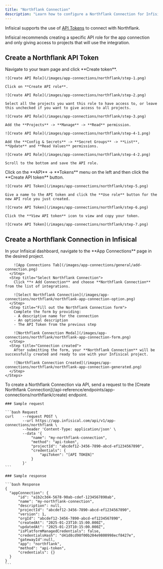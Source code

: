 ```yaml
---
title: "Northflank Connection"
description: "Learn how to configure a Northflank Connection for Infisical."
---
```


Infisical supports the use of [API Tokens](https://northflank.com/docs/v1/api/use-the-api) to connect with Northflank.

<Tip>
  Infisical recommends creating a specific API role for the app connection and only giving access to projects that will use the integration.
</Tip>

## Create a Northflank API Token

<Steps>
  <Step title="Create an API Role">
    Navigate to your team page and click **Create token**.

    ![Create API Role](/images/app-connections/northflank/step-1.png)

    Click on **Create API role**.

    ![Create API Role](/images/app-connections/northflank/step-2.png)

    Select all the projects you want this role to have access to, or leave this unchecked if you want to give access to all projects.

    ![Create API Role](/images/app-connections/northflank/step-3.png)

    Add the **Projects** -> **Manage** -> **Read** permission.

    ![Create API Role](/images/app-connections/northflank/step-4-1.png)

    Add the **Config & Secrets** -> **Secret Groups** -> **List**, **Update** and **Read Values** permissions.

    ![Create API Role](/images/app-connections/northflank/step-4-2.png)

    Scroll to the bottom and save the API role.
  </Step>
  <Step title="Create an API Token">
    Click on the **API** -> **Tokens** menu on the left and then click the **Create API token** button.

    ![Create API Token](/images/app-connections/northflank/step-5.png)

    Give a name to the API token and click the **Use role** button for the new API role you just created.

    ![Create API Token](/images/app-connections/northflank/step-6.png)

    Click the **View API token** icon to view and copy your token.

    ![Create API Token](/images/app-connections/northflank/step-7.png)
  </Step>
</Steps>

## Create a Northflank Connection in Infisical

<Tabs>
  <Tab title="Infisical UI">
    <Steps>
      <Step title="Navigate to App Connections">
        In your Infisical dashboard, navigate to the **App Connections** page in the desired project.

        ![App Connections Tab](/images/app-connections/general/add-connection.png)
      </Step>
      <Step title="Select Northflank Connection">
        Click **+ Add Connection** and choose **Northflank Connection** from the list of integrations.

        ![Select Northflank Connection](/images/app-connections/northflank/northflank-app-connection-option.png)
      </Step>
      <Step title="Fill out the Northflank Connection form">
        Complete the form by providing:
        - A descriptive name for the connection
        - An optional description
        - The API Token from the previous step

        ![Northflank Connection Modal](/images/app-connections/northflank/northflank-app-connection-form.png)
      </Step>
      <Step title="Connection created">
        After submitting the form, your **Northflank Connection** will be successfully created and ready to use with your Infisical project.

        ![Northflank Connection Created](/images/app-connections/northflank/northflank-app-connection-generated.png)
      </Step>
    </Steps>
  </Tab>

  <Tab title="API">
    To create a Northflank Connection via API, send a request to the [Create Northflank Connection](/api-reference/endpoints/app-connections/northflank/create) endpoint.

    ### Sample request

    ```bash Request
    curl    --request POST \
            --url https://app.infisical.com/api/v1/app-connections/northflank \
            --header 'Content-Type: application/json' \
            --data '{
                "name": "my-northflank-connection",
                "method": "api-token",
                "projectId": "abcdef12-3456-7890-abcd-ef1234567890",
                "credentials": {
                    "apiToken": "[API TOKEN]"
                }
            }'
    ```

    ### Sample response

    ```bash Response
    {
      "appConnection": {
          "id": "a1b2c3d4-5678-90ab-cdef-1234567890ab",
          "name": "my-northflank-connection",
          "description": null,
          "projectId": "abcdef12-3456-7890-abcd-ef1234567890",
          "version": 1,
          "orgId": "abcdef12-3456-7890-abcd-ef1234567890",
          "createdAt": "2025-01-23T10:15:00.000Z",
          "updatedAt": "2025-01-23T10:15:00.000Z",
          "isPlatformManagedCredentials": false,
          "credentialsHash": "d41d8cd98f00b204e9800998ecf8427e",
          "gatewayId":null,
          "app": "northflank",
          "method": "api-token",
          "credentials": {}
      }
    }
    ```
  </Tab>
</Tabs>